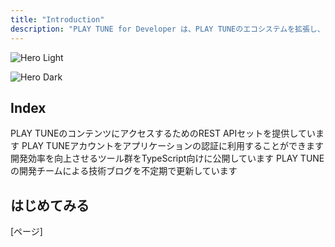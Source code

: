 ```yaml
---
title: "Introduction"
description: "PLAY TUNE for Developer は、PLAY TUNEのエコシステムを拡張し、より多くの皆様にコンテンツを楽しんでいただくための開発者向けプラットフォームです。 PLAY TUNEのコンテンツを、外部アプリケーションやサービスからも活用できるよう、包括的なAPIとOAuth認証システムを提供しています。開発者の皆様は、これらのツールを使用してPLAY TUNEのコンテンツと連携したアプリケーションを構築できます。"
---
```


<img
  className="block dark:hidden"
  src="/logo.png"
  alt="Hero Light"
  title=""
/>

<img
  className="hidden dark:block"
  src="/images/hero-dark.png"
  alt="Hero Dark"
/>

## Index

<CardGroup cols={2}>
  <Card title="REST API" icon="code" href="https://mintlify.com/docs/settings/global">
    PLAY TUNEのコンテンツにアクセスするためのREST APIセットを提供しています
  </Card>
  <Card title="OAuth 2.1 / OpenID Connect" icon="user" href="https://mintlify.com/docs/api-playground/openapi">
    PLAY TUNEアカウントをアプリケーションの認証に利用することができます
  </Card>
  <Card title="SDK・ライブラリ" icon="screwdriver-wrench" href="https://mintlify.com/docs/content/components/accordions">
    開発効率を向上させるツール群をTypeScript向けに公開しています
  </Card>
  <Card title="開発ブログ" icon="note" href="https://mintlify.com/customers">
    PLAY TUNEの開発チームによる技術ブログを不定期で更新しています
  </Card>
</CardGroup>

## はじめてみる

[ページ]